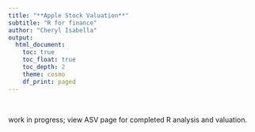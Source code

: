 ```yaml
---
title: "**Apple Stock Valuation**"
subtitle: "R for finance"
author: "Cheryl Isabella"
output:
  html_document:
    toc: true
    toc_float: true
    toc_depth: 2
    theme: cosmo
    df_print: paged
---
```

<br>

work in progress; view ASV page for completed R analysis and valuation. 